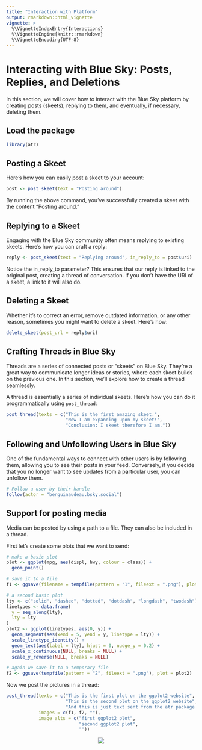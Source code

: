 ```yaml
---
title: "Interaction with Platform"
output: rmarkdown::html_vignette
vignette: >
  %\VignetteIndexEntry{Interactions}
  %\VignetteEngine{knitr::rmarkdown}
  %\VignetteEncoding{UTF-8}
---
```







# Interacting with Blue Sky: Posts, Replies, and Deletions

In this section, we will cover how to interact with the Blue Sky platform by creating posts (skeets), replying to them, and eventually, if necessary, deleting them.

## Load the package


```r
library(atr)
```

## Posting a Skeet

Here's how you can easily post a skeet to your account:


```r
post <- post_skeet(text = "Posting around")
```

By running the above command, you've successfully created a skeet with the content "Posting around."


## Replying to a Skeet

Engaging with the Blue Sky community often means replying to existing skeets. Here's how you can craft a reply:


```r
reply <- post_skeet(text = "Replying around", in_reply_to = post$uri)

```

Notice the in_reply_to parameter? This ensures that our reply is linked to the original post, creating a thread of conversation.
If you don't have the URI of a skeet, a link to it will also do.


## Deleting a Skeet

Whether it's to correct an error, remove outdated information, or any other reason, sometimes you might want to delete a skeet. Here's how:


```r
delete_skeet(post_url = reply$uri)
```


##  Crafting Threads in Blue Sky

Threads are a series of connected posts or "skeets" on Blue Sky. They're a great way to communicate longer ideas or stories, where each skeet builds on the previous one. In this section, we'll explore how to create a thread seamlessly.

A thread is essentially a series of individual skeets. Here's how you can do it programmatically using `post_thread`:


```r
post_thread(texts = c("This is the first amazing skeet.",
                      "Now I am expanding upon my skeet!",
                      "Conclusion: I skeet therefore I am."))
```


## Following and Unfollowing Users in Blue Sky

One of the fundamental ways to connect with other users is by following them, allowing you to see their posts in your feed. Conversely, if you decide that you no longer want to see updates from a particular user, you can unfollow them.


```r
# Follow a user by their handle
follow(actor = "benguinaudeau.bsky.social")
```



## Support for posting media

Media can be posted by using a path to a file. They can also be included in a thread.

First let's create some plots that we want to send:


```r
# make a basic plot
plot <- ggplot(mpg, aes(displ, hwy, colour = class)) +
  geom_point()

# save it to a file
f1 <- ggsave(filename = tempfile(pattern = "1", fileext = ".png"), plot = plot)

# a second basic plot
lty <- c("solid", "dashed", "dotted", "dotdash", "longdash", "twodash")
linetypes <- data.frame(
  y = seq_along(lty),
  lty = lty
)
plot2 <- ggplot(linetypes, aes(0, y)) +
  geom_segment(aes(xend = 5, yend = y, linetype = lty)) +
  scale_linetype_identity() +
  geom_text(aes(label = lty), hjust = 0, nudge_y = 0.2) +
  scale_x_continuous(NULL, breaks = NULL) +
  scale_y_reverse(NULL, breaks = NULL)

# again we save it to a temporary file
f2 <- ggsave(tempfile(pattern = "2", fileext = ".png"), plot = plot2)
```

Now we post the pictures in a thread:


```r
post_thread(texts = c("This is the first plot on the ggplot2 website",
                      "This is the second plot on the ggplot2 website",
                      "And this is just text sent from the atr package by @jbgruber.bsky.social, @benguinaudeau.bsky.social and @favstats.bsky.social"),
            images = c(f1, f2, ""),
            image_alts = c("first ggplot2 plot",
                           "second ggplot2 plot",
                           ""))
```

<center>

![](figures/thread.png)

</center>

<!-- ### Eventual temporal structure -->
